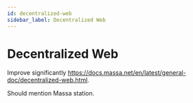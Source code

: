```yaml
---
id: decentralized-web
sidebar_label: Decentralized Web
---
```


# Decentralized Web

Improve significantly https://docs.massa.net/en/latest/general-doc/decentralized-web.html.

Should mention Massa station.
